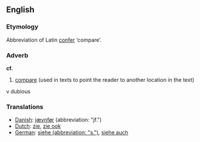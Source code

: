 ==English==
===Etymology===
Abbreviation of Latin [[confer#Latin|confer]] ‘compare’.

===Adverb===
'''cf.'''
# [[compare]] (used in texts to point the reader to another location in the text)
v dubious

===Translations===
*[[Danish]]: [[jævnfør]] (abbreviation: "jf.")
*[[Dutch]]: [[zie]], [[zie ook]]
*[[German]]: [[siehe (abbreviation: "s.")]], [[siehe auch]]
